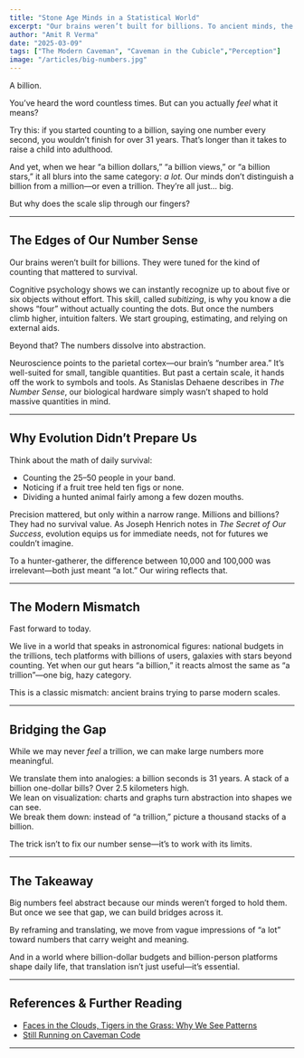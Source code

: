 ```yaml
---
title: "Stone Age Minds in a Statistical World"
excerpt: "Our brains weren’t built for billions. To ancient minds, the difference between a million and a trillion collapses into the same blur: ‘a lot.’ Understanding this gap—and learning to translate scale—helps us navigate a world that runs on numbers our ancestors never needed."
author: "Amit R Verma"
date: "2025-03-09"
tags: ["The Modern Caveman", "Caveman in the Cubicle","Perception"]
image: "/articles/big-numbers.jpg"
---
```

A billion.  

You’ve heard the word countless times. But can you actually *feel* what it means?  

Try this: if you started counting to a billion, saying one number every second, you wouldn’t finish for over 31 years. That’s longer than it takes to raise a child into adulthood.  

And yet, when we hear “a billion dollars,” “a billion views,” or “a billion stars,” it all blurs into the same category: *a lot.* Our minds don’t distinguish a billion from a million—or even a trillion. They’re all just… big.  

But why does the scale slip through our fingers?  

---

## The Edges of Our Number Sense  

Our brains weren’t built for billions. They were tuned for the kind of counting that mattered to survival.  

Cognitive psychology shows we can instantly recognize up to about five or six objects without effort. This skill, called *subitizing*, is why you know a die shows “four” without actually counting the dots. But once the numbers climb higher, intuition falters. We start grouping, estimating, and relying on external aids.  

Beyond that? The numbers dissolve into abstraction.  

Neuroscience points to the parietal cortex—our brain’s “number area.” It’s well-suited for small, tangible quantities. But past a certain scale, it hands off the work to symbols and tools. As Stanislas Dehaene describes in *The Number Sense*, our biological hardware simply wasn’t shaped to hold massive quantities in mind.  

---

## Why Evolution Didn’t Prepare Us  

Think about the math of daily survival:  

- Counting the 25–50 people in your band.  
- Noticing if a fruit tree held ten figs or none.  
- Dividing a hunted animal fairly among a few dozen mouths.  

Precision mattered, but only within a narrow range. Millions and billions? They had no survival value. As Joseph Henrich notes in *The Secret of Our Success*, evolution equips us for immediate needs, not for futures we couldn’t imagine.  

To a hunter-gatherer, the difference between 10,000 and 100,000 was irrelevant—both just meant “a lot.” Our wiring reflects that.  

---

## The Modern Mismatch  

Fast forward to today.  

We live in a world that speaks in astronomical figures: national budgets in the trillions, tech platforms with billions of users, galaxies with stars beyond counting. Yet when our gut hears “a billion,” it reacts almost the same as “a trillion”—one big, hazy category.  

This is a classic mismatch: ancient brains trying to parse modern scales.  

---

## Bridging the Gap  

While we may never *feel* a trillion, we can make large numbers more meaningful.  

We translate them into analogies: a billion seconds is 31 years. A stack of a billion one-dollar bills? Over 2.5 kilometers high.  
We lean on visualization: charts and graphs turn abstraction into shapes we can see.  
We break them down: instead of “a trillion,” picture a thousand stacks of a billion.  

The trick isn’t to fix our number sense—it’s to work with its limits.  

---

## The Takeaway  

Big numbers feel abstract because our minds weren’t forged to hold them. But once we see that gap, we can build bridges across it.  

By reframing and translating, we move from vague impressions of “a lot” toward numbers that carry weight and meaning.  

And in a world where billion-dollar budgets and billion-person platforms shape daily life, that translation isn’t just useful—it’s essential.  

---

## References & Further Reading  

- [Faces in the Clouds, Tigers in the Grass: Why We See Patterns](/insights/false-patterns)
- [Still Running on Caveman Code](insights/evolutionary-lag)

---
